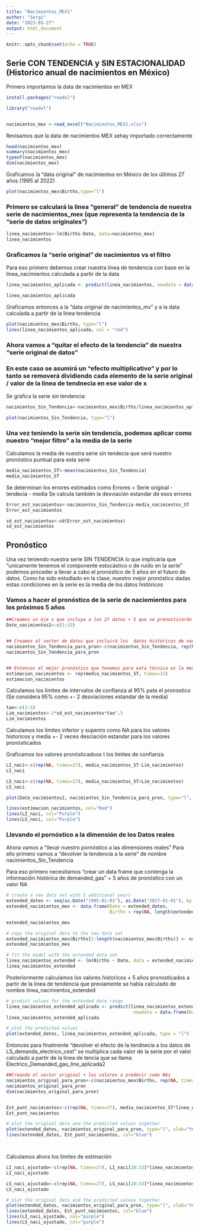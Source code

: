 ```yaml
---
title: "Nacimientos_MEX1"
author: "Sergi"
date: "2023-03-27"
output: html_document
---
```


```r
knitr::opts_chunk$set(echo = TRUE)
```

## Serie CON TENDENCIA y SIN ESTACIONALIDAD (Historico anual de nacimientos en México)

Primero importamos la data de nacimientos en MEX
```r
install.packages("readxl")

library("readxl")


nacimientos_mex <-read_excel("Nacimientos_MEX1.xlsx")
```


Revisamos que la data de nacimientos MEX sehay importado correctamente 
```r
head(nacimientos_mex)
summary(nacimientos_mex)
typeof(nacimientos_mex)
dim(nacimientos_mex)
```


Graficamos la "data original" de nacimientos en México de los últimos 27 años (1995 al 2022)  

```r

plot(nacimientos_mex$Births,type="l")
```



### Primero se calculará la linea "general" de tendencia de nuestra serie de nacimientos_mex (que representa la tendencia de la "serie de datos originales") 


```r

linea_nacimientos<-lm(Births~Date, data=nacimientos_mex)
linea_nacimientos
```


### Graficamos la "serie original" de nacimientos vs el filtro 

Para eso primero debemos crear nuestra linea de tendencia con base en la linea_nacimientos calculada a partir de la data 
```r
linea_nacimientos_aplicada <- predict(linea_nacimientos, newdata = data.frame(Date = nacimientos_mex$Date))

linea_nacimientos_aplicada

```



Graficamos entonces a la "data original de nacimientos_mx" y a la data calculada a partir de la linea tendencia

```r
plot(nacimientos_mex$Births, type="l")
lines(linea_nacimientos_aplicada, col = "red")
```



### Ahora vamos a "quitar el efecto de la tendencia" de nuestra "serie original de datos"
### En este caso se asumirá un "efecto multiplicativo" y por lo tanto se removerá dividiendo cada elemento de la serie original / valor de la linea de tendnecia en ese valor de x

Se grafica la serie sin tendencia:

```r
nacimientos_Sin_Tendencia<-nacimientos_mex$Births/linea_nacimientos_aplicada

plot(nacimientos_Sin_Tendencia, type="l")
```



### Una vez teniendo la serie sin tendencia, podemos aplicar como nuestro "mejor filtro" a la media de la serie


Calculamos la media de nuestra serie sin tendecia que será nuestro pronóstico puntual para esta serie 
```r
media_nacimientos_ST<-mean(nacimientos_Sin_Tendencia)
media_nacimientos_ST

```

Se determinan los errores estimados como Errores = Serie original - tendecia - media 
Se calcula también la desviación estandar de esos errores 
```r
Error_est_nacimientos<-nacimientos_Sin_Tendencia-media_nacimientos_ST
Error_est_nacimientos

sd_est_nacimientos<-sd(Error_est_nacimientos)
sd_est_nacimientos

```



## Pronóstico

Una vez teniendo nuestra seríe SIN TENDENCIA lo que implicária que "unicamente tenemos el componente estocástico o de ruido en la serie" podemos proceder a llevar a cabo el pronóstico de 5 años en el futuro  de datos.
Como ha sido estudiado en la clase, nuestro mejor pronóstico dadas estas condiciones en la serie es la media de los datos históricos 


### Vamos a hacer el pronóstico de la serie de naciemientos para los próximos 5 años



```r
##Creamos un eje x que incluya a los 27 datos + 5 que se pronosticarán
Date_nacimientos2<-c(1:32)


## Creamos el vector de datos que incluirá los  datos históricos de nacimientos sin tendencia + 5 valores NA a pronosticar
nacimientos_Sin_Tendencia_para_pron<-c(nacimientos_Sin_Tendencia, rep(NA, times=5))
nacimientos_Sin_Tendencia_para_pron


## Entonces el mejor pronóstico que tenemos para eata técnica es la media de la serie sin tendencia 
estimacion_nacimientos <- rep(media_nacimientos_ST, times=32)
estimacion_nacimientos


```


Calculamos los límites de intervalos de confianza al 95% pata el pronostico 
(Se considera 95% como +- 2 desviaciones estandar de la media)

```r
tao<-c(1:5)
Lim_nacimientos<-2*sd_est_nacimientos*tao^.5
Lim_nacimientos
```


Calculamos los limites inferior y superiro como NA para los valores historicos y media +- 2 veces desciación estandar para los valores pronósticados 

Graficamos los valores pronósticadoos t los limites de confianza 

```r

LI_naci<-c(rep(NA, times=27), media_nacimientos_ST-Lim_nacimientos)
LI_naci

LS_naci<-c(rep(NA, times=27), media_nacimientos_ST+Lim_nacimientos)
LS_naci

plot(Date_nacimientos2, nacimientos_Sin_Tendencia_para_pron, type="l", ylim = c(0.7,1.3) ,col="Blue")

lines(estimacion_nacimientos, col="Red")
lines(LI_naci, col="Purple")
lines(LS_naci, col="Purple")
```




### Llevando el pornóstico a la dimensión de los Datos reales

Ahora vamos a "llevar nuestro pornóstico a las dimensiones reales"
Para ello primero vamos a "devolver la tendencia a la serie" de nombre  nacimientos_Sin_Tendencia 

Para eso primero necesitamos "crear un data frame que contenga la información histórica de demanded_gas" + 5 años  de pronóstico con un valor NA 

```r
# create a new data set with 5 additional years
extended_dates <- seq(as.Date("1995-01-01"), as.Date("2027-01-01"), by = "year")
extended_nacimientos_mex <- data.frame(Date = extended_dates, 
                                       Births = rep(NA, length(extended_dates)))

extended_nacimientos_mex
```

```r
# copy the original data to the new data set
extended_nacimientos_mex$Births[1:length(nacimientos_mex$Births)] <- nacimientos_mex$Births
extended_nacimientos_mex

# fit the model with the extended data set
linea_nacimientos_extended <- lm(Births ~ Date, data = extended_nacimientos_mex)
linea_nacimientos_extended

```



Posteriormente calculamos los valores historicos + 5 años  pronosticados a partir de la linea de tendencia que previamente se habia calculado de nombre linea_nacimientos_extended

```r
# predict values for the extended date range
linea_nacimientos_extended_aplicada <- predict(linea_nacimientos_extended, 
                                                newdata = data.frame(Date = extended_dates))
linea_nacimientos_extended_aplicada

# plot the predicted values
plot(extended_dates, linea_nacimientos_extended_aplicada, type = "l")
```

Entonces para finalmente "devolver el efecto de la tendnecia a los datos de LS_demanda_electrico_cest" se multiplica cada valor de la serie por el valor calculado a partir de la linea de tencia que se llama: Electrico_Demanded_gas_line_aplicada2

```r

##Creando el vector original + los valores a predecir como NAs
nacimientos_original_para_pron<-c(nacimientos_mex$Births, rep(NA, times=6))
nacimientos_original_para_pron
dim(nacimientos_original_para_pron)


Est_punt_nacimientos<-c(rep(NA, times=27), media_nacimientos_ST*linea_nacimientos_extended_aplicada[28:33])
Est_punt_nacimientos

# plot the original data and the predicted values together
plot(extended_dates, nacimientos_original_para_pron, type="l", xlab="Year", ylab="Births")
lines(extended_dates, Est_punt_nacimientos, col="blue")




```


Calculamos ahora los límites de estimación 

```r

LI_naci_ajustado<-c(rep(NA, times=27), LI_naci[28:33]*linea_nacimientos_extended_aplicada[28:33])
LI_naci_ajustado

LS_naci_ajustado<-c(rep(NA, times=27), LS_naci[28:33]*linea_nacimientos_extended_aplicada[28:33])
LS_naci_ajustado

# plot the original data and the predicted values together
plot(extended_dates, nacimientos_original_para_pron, type="l", xlab="Year", ylab="Births")
lines(extended_dates, Est_punt_nacimientos, col="blue")
lines(LI_naci_ajustado, col="purple")
lines(LS_naci_ajustado, col="purple")

```





